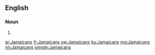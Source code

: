 ==English==

===Noun===
{{head|en|plural}}

# {{plural of|Jamaican|lang=en}} 

[[ar:Jamaicans]]
[[fr:Jamaicans]]
[[sw:Jamaicans]]
[[ku:Jamaicans]]
[[mg:Jamaicans]]
[[nn:Jamaicans]]
[[simple:Jamaicans]]